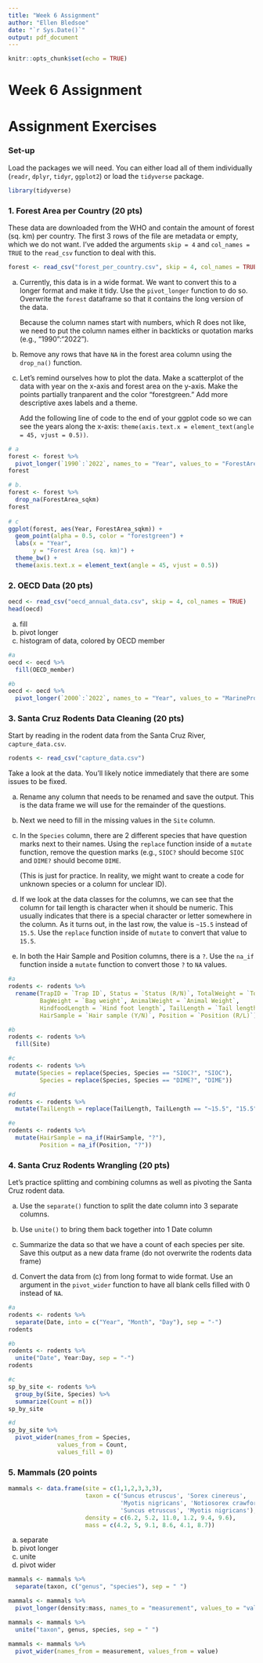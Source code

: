 ```yaml
---
title: "Week 6 Assignment"
author: "Ellen Bledsoe"
date: "`r Sys.Date()`"
output: pdf_document
---
```


```r
knitr::opts_chunk$set(echo = TRUE)
```

# Week 6 Assignment

# Assignment Exercises

### Set-up

Load the packages we will need. You can either load all of them individually (`readr`, `dplyr`, `tidyr`, `ggplot2`) or load the `tidyverse` package.

```r
library(tidyverse)
```

### 1. Forest Area per Country (20 pts)

These data are downloaded from the WHO and contain the amount of forest (sq. km) per country. The first 3 rows of the file are metadata or empty, which we do not want. I've added the arguments `skip = 4` and `col_names = TRUE` to the `read_csv` function to deal with this.

```r
forest <- read_csv("forest_per_country.csv", skip = 4, col_names = TRUE)
```

a.  Currently, this data is in a wide format. We want to convert this to a longer format and make it tidy. Use the `pivot_longer` function to do so. Overwrite the `forest` dataframe so that it contains the long version of the data.

    Because the column names start with numbers, which R does not like, we need to put the column names either in backticks or quotation marks (e.g., "1990":"2022").

b.  Remove any rows that have `NA` in the forest area column using the `drop_na()` function.

c.  Let's remind ourselves how to plot the data. Make a scatterplot of the data with year on the x-axis and forest area on the y-axis. Make the points partially tranparent and the color "forestgreen." Add more descriptive axes labels and a theme.

    Add the following line of code to the end of your ggplot code so we can see the years along the x-axis: `theme(axis.text.x = element_text(angle = 45, vjust = 0.5))`.

```r
# a
forest <- forest %>% 
  pivot_longer(`1990`:`2022`, names_to = "Year", values_to = "ForestArea_sqkm")
forest

# b.
forest <- forest %>% 
  drop_na(ForestArea_sqkm)
forest
  
# c
ggplot(forest, aes(Year, ForestArea_sqkm)) +
  geom_point(alpha = 0.5, color = "forestgreen") +
  labs(x = "Year",
       y = "Forest Area (sq. km)") +
  theme_bw() +
  theme(axis.text.x = element_text(angle = 45, vjust = 0.5))
```

### 2. OECD Data (20 pts)

```r
oecd <- read_csv("oecd_annual_data.csv", skip = 4, col_names = TRUE)
head(oecd)
```

a.  fill
b.  pivot longer
c.  histogram of data, colored by OECD member

```r
#a
oecd <- oecd %>% 
  fill(OECD_member)

#b
oecd <- oecd %>% 
  pivot_longer(`2000`:`2022`, names_to = "Year", values_to = "MarineProtectedArea_sqkm")
```

### 3. Santa Cruz Rodents Data Cleaning (20 pts)

Start by reading in the rodent data from the Santa Cruz River, `capture_data.csv`.

```r
rodents <- read_csv("capture_data.csv")
```

Take a look at the data. You'll likely notice immediately that there are some issues to be fixed.

a.  Rename any column that needs to be renamed and save the output. This is the data frame we will use for the remainder of the questions.

b.  Next we need to fill in the missing values in the `Site` column.

c.  In the `Species` column, there are 2 different species that have question marks next to their names. Using the `replace` function inside of a `mutate` function, remove the question marks (e.g., `SIOC?` should become `SIOC` and `DIME?` should become `DIME`.

    (This is just for practice. In reality, we might want to create a code for unknown species or a column for unclear ID).

d.  If we look at the data classes for the columns, we can see that the column for tail length is character when it should be numeric. This usually indicates that there is a special character or letter somewhere in the column. As it turns out, in the last row, the value is `~15.5` instead of `15.5`. Use the `replace` function inside of `mutate` to convert that value to `15.5`.

e.  In both the Hair Sample and Position columns, there is a `?`. Use the `na_if` function inside a `mutate` function to convert those `?` to `NA` values.

```r
#a
rodents <- rodents %>% 
  rename(TrapID = `Trap ID`, Status = `Status (R/N)`, TotalWeight = `Total Weight`,
         BagWeight = `Bag weight`, AnimalWeight = `Animal Weight`, 
         HindfoodLength = `Hind foot length`, TailLength = `Tail length`,
         HairSample = `Hair sample (Y/N)`, Position = `Position (R/L)`)

#b 
rodents <- rodents %>% 
  fill(Site)

#c
rodents <- rodents %>% 
  mutate(Species = replace(Species, Species == "SIOC?", "SIOC"),
         Species = replace(Species, Species == "DIME?", "DIME"))

#d
rodents <- rodents %>% 
  mutate(TailLength = replace(TailLength, TailLength == "~15.5", "15.5"))

#e
rodents <- rodents %>% 
  mutate(HairSample = na_if(HairSample, "?"),
         Position = na_if(Position, "?"))

```

### 4. Santa Cruz Rodents Wrangling (20 pts)

Let's practice splitting and combining columns as well as pivoting the Santa Cruz rodent data.

a.  Use the `separate()` function to split the date column into 3 separate columns.

b.  Use `unite()` to bring them back together into 1 Date column

c.  Summarize the data so that we have a count of each species per site. Save this output as a new data frame (do not overwrite the rodents data frame)

d.  Convert the data from (c) from long format to wide format. Use an argument in the `pivot_wider` function to have all blank cells filled with 0 instead of `NA`.

```r
#a
rodents <- rodents %>% 
  separate(Date, into = c("Year", "Month", "Day"), sep = "-")
rodents

#b
rodents <- rodents %>% 
  unite("Date", Year:Day, sep = "-")
rodents

#c
sp_by_site <- rodents %>% 
  group_by(Site, Species) %>% 
  summarize(Count = n())
sp_by_site

#d
sp_by_site %>% 
  pivot_wider(names_from = Species,
              values_from = Count,
              values_fill = 0)
```

### 5. Mammals (20 points

```r
mammals <- data.frame(site = c(1,1,2,3,3,3), 
                      taxon = c('Suncus etruscus', 'Sorex cinereus', 
                                'Myotis nigricans', 'Notiosorex crawfordi', 
                                'Suncus etruscus', 'Myotis nigricans'),
                      density = c(6.2, 5.2, 11.0, 1.2, 9.4, 9.6),
                      mass = c(4.2, 5, 9.1, 8.6, 4.1, 8.7))
```

a.  separate
b.  pivot longer
c.  unite
d.  pivot wider

```r
mammals <- mammals %>% 
  separate(taxon, c("genus", "species"), sep = " ")

mammals <- mammals %>% 
  pivot_longer(density:mass, names_to = "measurement", values_to = "value")

mammals <- mammals %>% 
  unite("taxon", genus, species, sep = " ")

mammals <- mammals %>% 
  pivot_wider(names_from = measurement, values_from = value)
```
